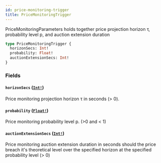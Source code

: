 ```yaml
---
id: price-monitoring-trigger
title: PriceMonitoringTrigger
---
```


PriceMonitoringParameters holds together price projection horizon τ, probability level p, and auction extension duration

```graphql
type PriceMonitoringTrigger {
  horizonSecs: Int!
  probability: Float!
  auctionExtensionSecs: Int!
}
```

### Fields

#### `horizonSecs` ([`Int!`](/graphql/scalars/int))

Price monitoring projection horizon τ in seconds (> 0).

#### `probability` ([`Float!`](/graphql/scalars/float))

Price monitoring probability level p. (>0 and < 1)

#### `auctionExtensionSecs` ([`Int!`](/graphql/scalars/int))

Price monitoring auction extension duration in seconds should the price
breach it's theoretical level over the specified horizon at the specified
probability level (> 0)
